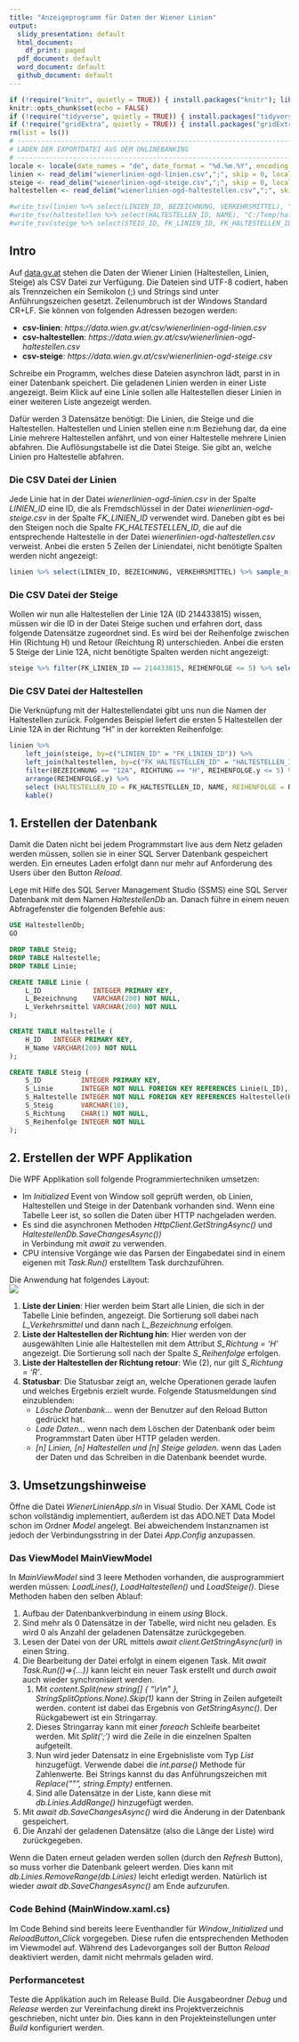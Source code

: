 ```yaml
---
title: "Anzeigeprogramm für Daten der Wiener Linien"
output:
  slidy_presentation: default
  html_document:
    df_print: paged
  pdf_document: default
  word_document: default
  github_document: default
---
```

```r
if (!require("knitr", quietly = TRUE)) { install.packages("knitr"); library("knitr"); }
knitr::opts_chunk$set(echo = FALSE)
if (!require("tidyverse", quietly = TRUE)) { install.packages("tidyverse"); library("tidyverse"); }
if (!require("gridExtra", quietly = TRUE)) { install.packages("gridExtra"); library("gridExtra"); }
rm(list = ls())
# --------------------------------------------------------------------------------------------------
# LADEN DER EXPORTDATEI AUS DEM ONLINEBANKING
# --------------------------------------------------------------------------------------------------
locale <- locale(date_names = "de", date_format = "%d.%m.%Y", encoding = "UTF-8", decimal_mark=".");
linien <- read_delim("wienerlinien-ogd-linien.csv",";", skip = 0, locale = locale, guess_max = 5000)
steige <- read_delim("wienerlinien-ogd-steige.csv",";", skip = 0, locale = locale, guess_max = 5000)
haltestellen <- read_delim("wienerlinien-ogd-haltestellen.csv",";", skip = 0, locale = locale, guess_max = 5000)

#write_tsv(linien %>% select(LINIEN_ID, BEZEICHNUNG, VERKEHRSMITTEL), "C:/Temp/linien.txt")
#write_tsv(haltestellen %>% select(HALTESTELLEN_ID, NAME), "C:/Temp/haltestellen.txt")
#write_tsv(steige %>% select(STEIG_ID, FK_LINIEN_ID, FK_HALTESTELLEN_ID, STEIG, RICHTUNG, REIHENFOLGE), "C:/Temp/steige.txt")
```

## Intro

Auf [data.gv.at](https://www.data.gv.at/katalog/dataset/stadt-wien_wienerlinienechtzeitdaten) stehen
die Daten der Wiener Linien (Haltestellen, Linien, Steige) als CSV Datei zur Verfügung. Die Dateien sind 
UTF-8 codiert, haben als Trennzeichen ein Semikolon (;) und Strings sind unter Anführungszeichen
gesetzt. Zeilenumbruch ist der Windows Standard CR+LF. Sie können von folgenden Adressen bezogen werden:

- **csv-linien**: *https://data.wien.gv.at/csv/wienerlinien-ogd-linien.csv*
- **csv-haltestellen**: *https://data.wien.gv.at/csv/wienerlinien-ogd-haltestellen.csv*
- **csv-steige**: *https://data.wien.gv.at/csv/wienerlinien-ogd-steige.csv*

Schreibe ein Programm, welches diese Dateien asynchron lädt, parst in in einer Datenbank speichert. Die 
geladenen Linien werden in einer Liste angezeigt. Beim Klick auf eine Linie sollen alle Haltestellen 
dieser Linien in einer weiteren Liste angezeigt werden.

Dafür werden 3 Datensätze benötigt: Die Linien, die Steige und die Haltestellen. Haltestellen und Linien
stellen eine n:m Beziehung dar, da eine Linie mehrere Haltestellen anfährt, und von einer Haltestelle 
mehrere Linien abfahren. Die Auflösungstabelle ist die Datei Steige. Sie gibt an, welche Linien pro
Haltestelle abfahren.

### Die CSV Datei der Linien
Jede Linie hat in der Datei *wienerlinien-ogd-linien.csv* in der Spalte *LINIEN_ID* eine ID, die als 
Fremdschlüssel in der Datei *wienerlinien-ogd-steige.csv* in der Spalte *FK_LINIEN_ID* verwendet wird. 
Daneben gibt es bei den Steigen noch die Spalte *FK_HALTESTELLEN_ID*, die auf die entsprechende Haltestelle 
in der Datei *wienerlinien-ogd-haltestellen.csv* verweist. Anbei die ersten 5 Zeilen der Liniendatei, nicht
benötigte Spalten werden nicht angezeigt:
```r
linien %>% select(LINIEN_ID, BEZEICHNUNG, VERKEHRSMITTEL) %>% sample_n(5) %>% kable()
```

### Die CSV Datei der Steige
Wollen wir nun alle Haltestellen der Linie 12A (ID 214433815) wissen, müssen wir die ID in der Datei Steige
suchen und erfahren dort, dass folgende Datensätze zugeordnet sind. Es wird bei der Reihenfolge zwischen 
Hin (Richtung H) und Retour (Reichtung R) unterschieden. Anbei die ersten 5 Steige der Linie 12A, nicht
benötigte Spalten werden nicht angezeigt:
```r
steige %>% filter(FK_LINIEN_ID == 214433815, REIHENFOLGE <= 5) %>% select(1:5, STEIG) %>% kable()
```

### Die CSV Datei der Haltestellen
Die Verknüpfung mit der Haltestellendatei gibt uns nun die Namen der Haltestellen zurück. Folgendes Beispiel
liefert die ersten 5 Haltestellen der Linie 12A in der Richtung "H" in der korrekten Reihenfolge:
```r
linien %>% 
	left_join(steige, by=c("LINIEN_ID" = "FK_LINIEN_ID")) %>% 
	left_join(haltestellen, by=c("FK_HALTESTELLEN_ID" = "HALTESTELLEN_ID")) %>%
	filter(BEZEICHNUNG == "12A", RICHTUNG == "H", REIHENFOLGE.y <= 5) %>%
	arrange(REIHENFOLGE.y) %>%
	select (HALTESTELLEN_ID = FK_HALTESTELLEN_ID, NAME, REIHENFOLGE = REIHENFOLGE.y, STEIG) %>%
	kable()
```

## 1. Erstellen der Datenbank
Damit die Daten nicht bei jedem Programmstart live aus dem Netz geladen werden müssen, sollen sie in
einer SQL Server Datenbank gespeichert werden. Ein erneutes Laden erfolgt dann nur mehr auf Anforderung des
Users über den Button *Reload*.

Lege mit Hilfe des SQL Server Management Studio (SSMS) eine SQL Server Datenbank mit dem Namen *HaltestellenDb*
an. Danach führe in einem neuen Abfragefenster die folgenden Befehle aus:
```sql
USE HaltestellenDb;
GO

DROP TABLE Steig;
DROP TABLE Haltestelle;
DROP TABLE Linie;

CREATE TABLE Linie (
	L_ID             INTEGER PRIMARY KEY,
	L_Bezeichnung    VARCHAR(200) NOT NULL,
	L_Verkehrsmittel VARCHAR(200) NOT NULL
);

CREATE TABLE Haltestelle (
	H_ID   INTEGER PRIMARY KEY,
	H_Name VARCHAR(200) NOT NULL
);

CREATE TABLE Steig (
	S_ID          INTEGER PRIMARY KEY,
	S_Linie       INTEGER NOT NULL FOREIGN KEY REFERENCES Linie(L_ID),
	S_Haltestelle INTEGER NOT NULL FOREIGN KEY REFERENCES Haltestelle(H_ID),
	S_Steig       VARCHAR(10),
	S_Richtung    CHAR(1) NOT NULL,
	S_Reihenfolge INTEGER NOT NULL
);
```

## 2. Erstellen der WPF Applikation
Die WPF Applikation soll folgende Programmiertechniken umsetzen:

- Im *Initialized* Event von Window soll geprüft werden, ob Linien, Haltestellen und Steige in der Datenbank
  vorhanden sind. Wenn eine Tabelle Leer ist, so sollen die Daten über HTTP nachgeladen werden.
- Es sind die asynchronen Methoden *HttpClient.GetStringAsync()* und *HaltestellenDb.SaveChangesAsync())*  
  in Verbindung mit *await* zu verwenden.
- CPU intensive Vorgänge wie das Parsen der Eingabedatei sind in einem eigenen mit *Task.Run()* erstelltem
  Task durchzuführen.  
  
Die Anwendung hat folgendes Layout:  
![](screenshot.png)

1. **Liste der Linien**: Hier werden beim Start alle Linien, die sich in der Tabelle Linie befinden, 
   angezeigt. Die Sortierung soll dabei nach *L_Verkehrsmittel* und dann nach *L_Bezeichnung* erfolgen.
2. **Liste der Haltestellen der Richtung hin**: Hier werden von der ausgewählten Linie alle Haltestellen
   mit dem Attribut *S_Richtung  = 'H'* angezeigt. Die Sortierung soll nach der Spalte *S_Reihenfolge*
   erfolgen.
3. **Liste der Haltestellen der Richtung retour**: Wie (2), nur gilt *S_Richtung  = 'R'*.
4. **Statusbar**: Die Statusbar zeigt an, welche Operationen gerade laufen und welches Ergebnis erzielt
   wurde. Folgende Statusmeldungen sind einzublenden:
   - *Lösche Datenbank...* wenn der Benutzer auf den Reload Button gedrückt hat.
   - *Lade Daten...* wenn nach dem Löschen der Datenbank oder beim Programmstart Daten über HTTP geladen
     werden.
   - *[n] Linien, [n] Haltestellen und [n] Steige geladen.* wenn das Laden der Daten und das Schreiben
     in die Datenbank beendet wurde.
   
## 3. Umsetzungshinweise   
Öffne die Datei *WienerLinienApp.sln* in Visual Studio. Der XAML Code ist schon vollständig implementiert,
außerdem ist das ADO.NET Data Model schon im Ordner *Model* angelegt. Bei abweichendem Instanznamen ist
jedoch der Verbindungsstring in der Datei *App.Config* anzupassen.

### Das ViewModel MainViewModel
In *MainViewModel* sind 3 leere Methoden vorhanden, die ausprogrammiert werden müssen: *LoadLines()*,
*LoadHaltestellen()* und *LoadSteige()*. Diese Methoden haben den selben Ablauf:

1. Aufbau der Datenbankverbindung in einem *using* Block.
1. Sind mehr als 0 Datensätze in der Tabelle, wird nicht neu geladen. Es wird 0 als Anzahl der geladenen
   Datensätze zurückgegeben.
1. Lesen der Datei von der URL mittels *await client.GetStringAsync(url)* in einen String.
1. Die Bearbeitung der Datei erfolgt in einem eigenen Task. Mit *await Task.Run(()=>{...})* kann leicht
   ein neuer Task erstellt und durch *await* auch wieder synchronisiert werden.
   1. Mit *content.Split(new string[] { "\\r\\n" }, StringSplitOptions.None).Skip(1)* kann der String in Zeilen
   aufgeteilt werden. content ist dabei das Ergebnis von *GetStringAsync()*. Der Rückgabewert ist ein Stringarray.
   1. Dieses Stringarray kann mit einer *foreach* Schleife bearbeitet werden. Mit *Split(';')* wird die
   Zeile in die einzelnen Spalten aufgeteilt.
   1. Nun wird jeder Datensatz in eine Ergebnisliste vom Typ *List<Linie>* hinzugefügt. Verwende dabei die
   *int.parse()* Methode für Zahlenwerte. Bei Strings kannst du das Anführungszeichen mit *Replace("\"", string.Empty)*
   entfernen.
   1. Sind alle Datensätze in der Liste, kann diese mit *db.Linies.AddRange()* hinzugefügt werden.
1. Mit *await db.SaveChangesAsync()* wird die Änderung in der Datenbank gespeichert.
1. Die Anzahl der geladenen Datensätze (also die Länge der Liste) wird zurückgegeben.

Wenn die Daten erneut geladen werden sollen (durch den *Refresh* Button), so muss vorher die Datenbank
geleert werden. Dies kann mit *db.Linies.RemoveRange(db.Linies)* leicht erledigt werden. Natürlich ist
wieder *await db.SaveChangesAsync()* am Ende aufzurufen.

### Code Behind (MainWindow.xaml.cs)
Im Code Behind sind bereits leere Eventhandler für *Window_Initialized* und *ReloadButton_Click*
vorgegeben. Diese rufen die entsprechenden Methoden im Viewmodel auf. Während des Ladevorganges soll
der Button *Reload* deaktiviert werden, damit nicht mehrmals geladen wird.

### Performancetest
Teste die Applikation auch im Release Build. Die Ausgabeordner *Debug* und *Release* werden zur Vereinfachung
direkt ins Projektverzeichnis geschrieben, nicht unter *bin*. Dies kann in den Projekteinstellungen unter
*Build* konfiguriert werden.

